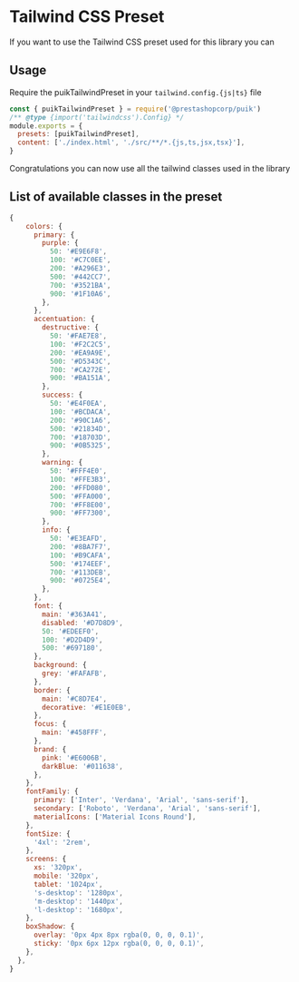 
<Meta title="Docs/Tailwind CSS Preset" />

# Tailwind CSS Preset

If you want to use the Tailwind CSS preset used for this library you can

## Usage

Require the puikTailwindPreset in your `tailwind.config.{js|ts}` file

```js
const { puikTailwindPreset } = require('@prestashopcorp/puik')
/** @type {import('tailwindcss').Config} */
module.exports = {
  presets: [puikTailwindPreset],
  content: ['./index.html', './src/**/*.{js,ts,jsx,tsx}'],
}
```

Congratulations you can now use all the tailwind classes used in the library

## List of available classes in the preset

```js
{
    colors: {
      primary: {
        purple: {
          50: '#E9E6F8',
          100: '#C7C0EE',
          200: '#A296E3',
          500: '#442CC7',
          700: '#3521BA',
          900: '#1F10A6',
        },
      },
      accentuation: {
        destructive: {
          50: '#FAE7E8',
          100: '#F2C2C5',
          200: '#EA9A9E',
          500: '#D5343C',
          700: '#CA272E',
          900: '#BA151A',
        },
        success: {
          50: '#E4F0EA',
          100: '#BCDACA',
          200: '#90C1A6',
          500: '#21834D',
          700: '#18703D',
          900: '#0B5325',
        },
        warning: {
          50: '#FFF4E0',
          100: '#FFE3B3',
          200: '#FFD080',
          500: '#FFA000',
          700: '#FF8E00',
          900: '#FF7300',
        },
        info: {
          50: '#E3EAFD',
          200: '#8BA7F7',
          100: '#B9CAFA',
          500: '#174EEF',
          700: '#113DEB',
          900: '#0725E4',
        },
      },
      font: {
        main: '#363A41',
        disabled: '#D7D8D9',
        50: '#EDEEF0',
        100: '#D2D4D9',
        500: '#697180',
      },
      background: {
        grey: '#FAFAFB',
      },
      border: {
        main: '#C8D7E4',
        decorative: '#E1E0EB',
      },
      focus: {
        main: '#458FFF',
      },
      brand: {
        pink: '#E6006B',
        darkBlue: '#011638',
      },
    },
    fontFamily: {
      primary: ['Inter', 'Verdana', 'Arial', 'sans-serif'],
      secondary: ['Roboto', 'Verdana', 'Arial', 'sans-serif'],
      materialIcons: ['Material Icons Round'],
    },
    fontSize: {
      '4xl': '2rem',
    },
    screens: {
      xs: '320px',
      mobile: '320px',
      tablet: '1024px',
      's-desktop': '1280px',
      'm-desktop': '1440px',
      'l-desktop': '1680px',
    },
    boxShadow: {
      overlay: '0px 4px 8px rgba(0, 0, 0, 0.1)',
      sticky: '0px 6px 12px rgba(0, 0, 0, 0.1)',
    },
  },
}
```
